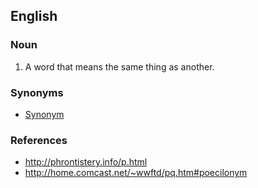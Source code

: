 ==English==

===Noun===
{{en-noun|plural=Poecilonyme}}

# A word that means the same thing as another.

===Synonyms===
*[[Synonym]]

===References===
*http://phrontistery.info/p.html
*http://home.comcast.net/~wwftd/pq.htm#poecilonym